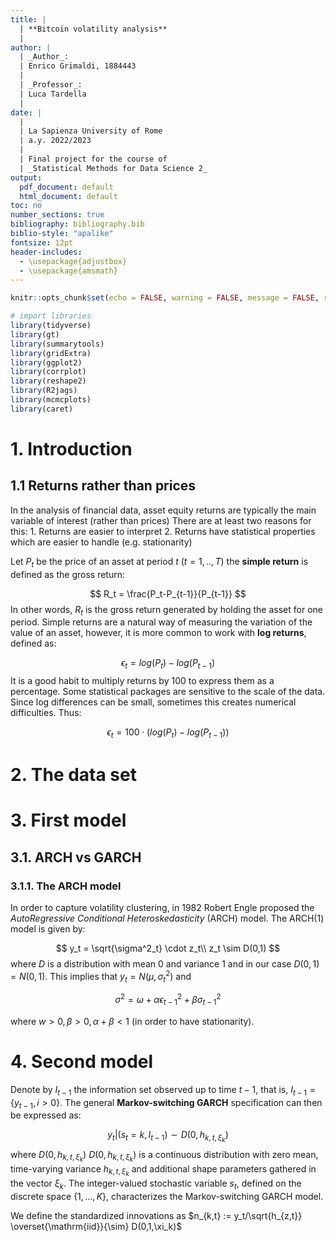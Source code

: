 ```yaml
---
title: | 
  | **Bitcoin volatility analysis**
  | 
author: | 
  | _Author_:
  | Enrico Grimaldi, 1884443
  |
  | _Professor_:
  | Luca Tardella
  |
date: | 
  |
  | La Sapienza University of Rome
  | a.y. 2022/2023
  |
  | Final project for the course of
  | _Statistical Methods for Data Science 2_
output: 
  pdf_document: default
  html_document: default
toc: no
number_sections: true
bibliography: bibliography.bib
biblio-style: "apalike"
fontsize: 12pt
header-includes:
  - \usepackage{adjustbox}
  - \usepackage{amsmath}
---
```


```r
knitr::opts_chunk$set(echo = FALSE, warning = FALSE, message = FALSE, results = "hide")
```

```r
# import libraries 
library(tidyverse)
library(gt)
library(summarytools)
library(gridExtra)
library(ggplot2)
library(corrplot)
library(reshape2)
library(R2jags)
library(mcmcplots)
library(caret)
```


\newpage
```{=latex}
\setcounter{tocdepth}{4}
\tableofcontents
```
\newpage

# 1. Introduction

## 1.1 Returns rather than prices
In the analysis of financial data, asset equity returns are typically the main variable of interest (rather than prices) There are at least two reasons for this:
1. Returns are easier to interpret
2. Returns have statistical properties which are easier to handle (e.g. stationarity)

Let $P_t$ be the price of an asset at period $t$ $(t = 1, .., T)$ the **simple return** is defined as the gross return:

$$
R_t = \frac{P_t-P_{t-1}}{P_{t-1}}
$$
In other words, $R_t$ is the gross return generated by holding the
asset for one period.
Simple returns are a natural way of measuring the variation of the
value of an asset, however, it is more common to work with
**log returns**, defined as:

$$
\epsilon_t= log(P_t)-log(P_{t-1}) 
$$
It is a good habit to multiply returns by 100 to express them as a percentage. Some statistical packages are sensitive to the scale of the data. Since log differences can be small, sometimes this creates numerical difficulties. Thus:

$$
\epsilon_t= 100 \cdot (log(P_t)-log(P_{t-1}) )
$$

# 2. The data set

# 3. First model

## 3.1. ARCH vs GARCH

### 3.1.1. The ARCH model

In order to capture volatility clustering, in 1982 Robert Engle
proposed the _AutoRegressive Conditional Heteroskedasticity_ (ARCH) model.
The ARCH(1) model is given by:

$$
y_t = \sqrt{\sigma^2_t} \cdot z_t\\
z_t \sim D(0,1)
$$
where $D$ is a distribution with mean 0 and variance 1 and in our case $D(0,1) = N(0,1)$. This implies that $y_t = N(\mu, \sigma^2_t)$ and

$$
\sigma^2= \omega + \alpha\epsilon^2_{t-1} + \beta\sigma^2_{t-1}
$$

where $w > 0, \beta > 0, \alpha+\beta < 1$ (in order to have
stationarity).


# 4. Second model

Denote by $I_{t-1}$ the information set observed up to time $t-1$, that is, $I_{t-1} = \{y_{t-1}, i > 0\}$. The general **Markov-switching GARCH** specification can then be expressed as:

$$
y_t|(s_t=k,I_{t-1}) \sim D(0, h_{k,t, \xi_k})
$$
where $D(0, h_{k,t, \xi_k})$ $D(0, h_{k,t,\xi_k})$ is a continuous distribution with zero mean, time-varying variance $h_{k,t,\xi_k}$ and additional shape parameters gathered in the vector $\xi_k$. The integer-valued stochastic variable $s_t$, defined on the discrete space $\{1,...,K\}$, characterizes the Markov-switching
GARCH model. 

We define the standardized innovations as $n_{k,t} := y_t/\sqrt{h_{z,t}} \overset{\mathrm{iid}}{\sim} D(0,1,\xi_k)$
